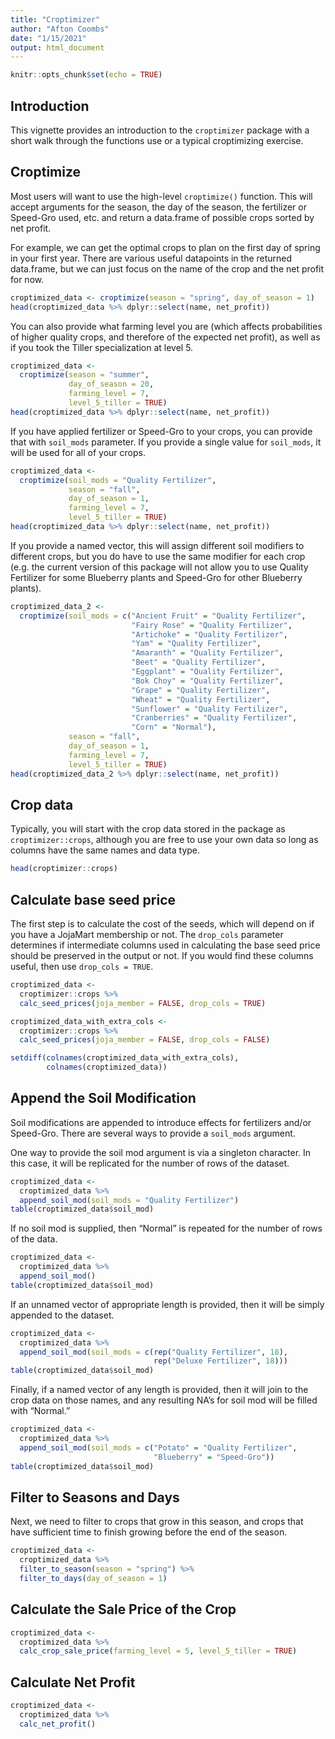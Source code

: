 ```yaml
---
title: "Croptimizer"
author: "Afton Coombs"
date: "1/15/2021"
output: html_document
---
```


```r
knitr::opts_chunk$set(echo = TRUE)
```

## Introduction
This vignette provides an introduction to the `croptimizer` package
with a short walk through the functions use or a typical croptimizing
exercise.

## Croptimize
Most users will want to use the high-level `croptimize()` function. This
will accept arguments for the season, the day of the season, the fertilizer
or Speed-Gro used, etc. and return a data.frame of possible crops sorted 
by net profit.

For example, we can get the optimal crops to plan on the first day of spring 
in your first year. There are various useful datapoints in the returned
data.frame, but we can just focus on the name of the crop and the net profit
for now.

```r
croptimized_data <- croptimize(season = "spring", day_of_season = 1)
head(croptimized_data %>% dplyr::select(name, net_profit))
```

You can also provide what farming level you are (which affects probabilities 
of higher quality crops, and therefore of the expected net profit), as well as
if you took the Tiller specialization at level 5.

```r
croptimized_data <- 
  croptimize(season = "summer",
             day_of_season = 20,
             farming_level = 7,
             level_5_tiller = TRUE)
head(croptimized_data %>% dplyr::select(name, net_profit))
```

If you have applied fertilizer or Speed-Gro to your crops, you can provide
that with `soil_mods` parameter. If you provide a single value for `soil_mods`,
it will be used for all of your crops.

```r
croptimized_data <- 
  croptimize(soil_mods = "Quality Fertilizer",
             season = "fall",
             day_of_season = 1,
             farming_level = 7,
             level_5_tiller = TRUE)
head(croptimized_data %>% dplyr::select(name, net_profit))
```

If you provide a named vector, this will assign different soil modifiers to
different crops, but you do have to use the same modifier for each crop (e.g.
the current version of this package will not allow you to use Quality Fertilizer
for some Blueberry plants and Speed-Gro for other Blueberry plants).

```r
croptimized_data_2 <- 
  croptimize(soil_mods = c("Ancient Fruit" = "Quality Fertilizer",
                           "Fairy Rose" = "Quality Fertilizer",
                           "Artichoke" = "Quality Fertilizer",
                           "Yam" = "Quality Fertilizer",
                           "Amaranth" = "Quality Fertilizer",
                           "Beet" = "Quality Fertilizer",
                           "Eggplant" = "Quality Fertilizer",
                           "Bok Choy" = "Quality Fertilizer",
                           "Grape" = "Quality Fertilizer",
                           "Wheat" = "Quality Fertilizer",
                           "Sunflower" = "Quality Fertilizer",
                           "Cranberries" = "Quality Fertilizer",
                           "Corn" = "Normal"),
             season = "fall",
             day_of_season = 1,
             farming_level = 7,
             level_5_tiller = TRUE)
head(croptimized_data_2 %>% dplyr::select(name, net_profit))
```


## Crop data
Typically, you will start with the crop data stored in the package
as `croptimizer::crops`, although you are free to use your own data
so long as columns have the same names and data type.

```r
head(croptimizer::crops)
```

## Calculate base seed price
The first step is to calculate the cost of the seeds, which will depend on if you have a JojaMart membership or not. The `drop_cols`
parameter determines if intermediate columns used in calculating 
the base seed price should be preserved in the output or not. If you
would find these columns useful, then use `drop_cols = TRUE`.

```r
croptimized_data <-
  croptimizer::crops %>%
  calc_seed_prices(joja_member = FALSE, drop_cols = TRUE)
```

```r
croptimized_data_with_extra_cols <-
  croptimizer::crops %>%
  calc_seed_prices(joja_member = FALSE, drop_cols = FALSE)
```

```r
setdiff(colnames(croptimized_data_with_extra_cols),
        colnames(croptimized_data))
```

## Append the Soil Modification
Soil modifications are appended to introduce effects for fertilizers
and/or Speed-Gro. There are several ways to provide a `soil_mods` argument.

One way to provide the soil mod argument is via a singleton character. In this case, it will be replicated for the number of rows of the dataset.

```r
croptimized_data <-
  croptimized_data %>%
  append_soil_mod(soil_mods = "Quality Fertilizer")
table(croptimized_data$soil_mod)
```

If no soil mod is supplied, then "Normal" is repeated for the number of rows of the data.
```r
croptimized_data <-
  croptimized_data %>%
  append_soil_mod()
table(croptimized_data$soil_mod)
```

If an unnamed vector of appropriate length is provided, then it will be simply appended to the dataset.

```r
croptimized_data <-
  croptimized_data %>%
  append_soil_mod(soil_mods = c(rep("Quality Fertilizer", 18),
                                rep("Deluxe Fertilizer", 18)))
table(croptimized_data$soil_mod)
```

Finally, if a named vector of any length is provided, then it
will join to the crop data on those names, and any resulting NA's for soil mod will be filled with "Normal."

```r
croptimized_data <-
  croptimized_data %>%
  append_soil_mod(soil_mods = c("Potato" = "Quality Fertilizer",
                                "Blueberry" = "Speed-Gro"))
table(croptimized_data$soil_mod)
```

## Filter to Seasons and Days
Next, we need to filter to crops that grow in this season, and crops
that have sufficient time to finish growing before the end of the season.
```r
croptimized_data <-
  croptimized_data %>%
  filter_to_season(season = "spring") %>%
  filter_to_days(day_of_season = 1)
```

## Calculate the Sale Price of the Crop
```r
croptimized_data <-
  croptimized_data %>%
  calc_crop_sale_price(farming_level = 5, level_5_tiller = TRUE)
```

## Calculate Net Profit
```r
croptimized_data <-
  croptimized_data %>%
  calc_net_profit()
```
